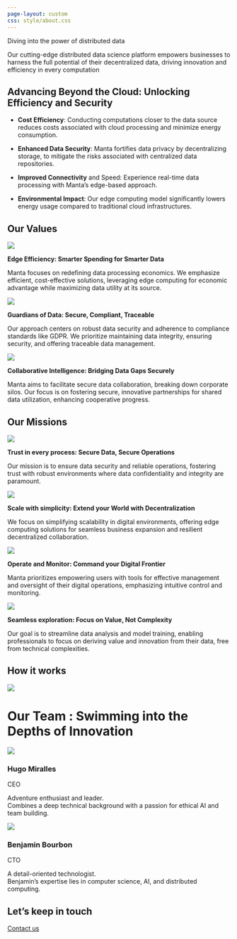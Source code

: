 ```yaml
---
page-layout: custom
css: style/about.css
---
```


::: {.main-background}
::: {.container}

::: {.manta-title}
Diving into the power of distributed data
:::

::: {.manta-subtitle}
Our cutting-edge distributed data science platform empowers businesses to harness the full potential of their decentralized data, driving innovation and efficiency in every computation 
:::
:::


::: {.introduction}
::: {.container}
# Advancing Beyond the Cloud: Unlocking Efficiency and Security

::: {.grid-content-2}
::: {.item}
- **Cost Efficiency**: Conducting computations closer to the data source reduces costs associated with cloud processing and minimize energy consumption.
:::
::: {.item}
- **Enhanced Data Security**: Manta fortifies data privacy by decentralizing storage, to mitigate the risks associated with centralized data repositories.
:::
::: {.item}
- **Improved Connectivity** and Speed: Experience real-time data processing with Manta's edge-based approach.
:::
::: {.item}
- **Environmental Impact**: Our edge computing model significantly lowers energy usage compared to traditional cloud infrastructures.
:::
:::
:::
:::


::: {.container}
::: {.special-grid}
::: {.values}
# Our Values

::: {.inside}
::: {.values-item}
![](static/about/values1.png){class="filter-img"}

::: {.text}
**Edge Efficiency: Smarter Spending for Smarter Data**

Manta focuses on redefining data processing economics. We emphasize efficient, cost-effective solutions, leveraging edge computing for economic advantage while maximizing data utility at its source.
:::
:::

::: {.values-item}
![](static/about/values2.png){class="filter-img"}

::: {.text}
**Guardians of Data: Secure, Compliant, Traceable**

Our approach centers on robust data security and adherence to compliance standards like GDPR. We prioritize maintaining data integrity, ensuring security, and offering traceable data management.
:::
:::

::: {.values-item}
![](static/about/values3.png){class="filter-img"}

::: {.text}
**Collaborative Intelligence: Bridging Data Gaps Securely**

Manta aims to facilitate secure data collaboration, breaking down corporate silos. Our focus is on fostering secure, innovative partnerships for shared data utilization, enhancing cooperative progress.
:::
:::
:::
:::

::: {.missions}

# Our Missions

::: {.inside}
::: {.missions-item}
![](static/about/missions1.png){class="resize"}

::: {.text}
**Trust in every process: Secure Data, Secure Operations**

Our mission is to ensure data security and reliable operations, fostering trust with robust environments where data confidentiality and integrity are paramount.
:::
:::

::: {.missions-item}
![](static/about/missions2.png){class="resize"}

::: {.text}
**Scale with simplicity: Extend your World with Decentralization**

We focus on simplifying scalability in digital environments, offering edge computing solutions for seamless business expansion and resilient decentralized collaboration.
:::
:::

::: {.missions-item}
![](static/about/missions3.png){class="special resize"}

::: {.text}
**Operate and Monitor: Command your Digital Frontier**

Manta prioritizes empowering users with tools for effective management and oversight of their digital operations, emphasizing intuitive control and monitoring.
:::
:::
::: {.missions-item}
![](static/about/missions4.png){class="resize"}

::: {.text}
**Seamless exploration: Focus on Value, Not Complexity**

Our goal is to streamline data analysis and model training, enabling professionals to focus on deriving value and innovation from their data, free from technical complexities.
:::
:::
:::
:::

::: {.how-it-works}
# How it works

![](static/about/simplified-architecture.png)
:::
:::
:::

::: {.team}

# Our Team : Swimming into the Depths of Innovation

::: {.flex}

::: {.profile}
![](static/about/ceo.jpg)

### Hugo Miralles

<span class="role">CEO</span>

Adventure enthusiast and leader.<br>Combines a deep technical background with a passion for ethical AI and team building.
:::

::: {.profile}
![](static/about/cto.jpg)

### Benjamin Bourbon
<span class="role">CTO</span>

A detail-oriented technologist.<br>Benjamin's expertise lies in computer science, AI, and distributed computing.
:::
:::

::: {.contact}
# Let's keep in touch
::: {.contact-us}
  <a href="mailto:manta@manta-tech.io">Contact us</a>
:::
:::

:::
:::
